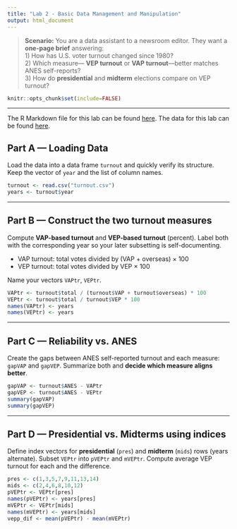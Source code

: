 ```yaml
---
title: "Lab 2 - Basic Data Management and Manipulation"
output: html_document
---
```


> **Scenario:** You are a data assistant to a newsroom editor. They want a **one-page brief** answering:  
> 1) How has U.S. voter turnout changed since 1980?  
> 2) Which measure— **VEP turnout** or **VAP turnout**—better matches ANES self-reports?  
> 3) How do **presidential** and **midterm** elections compare on VEP turnout?  

```r
knitr::opts_chunk$set(include=FALSE)
```

---

The R Markdown file for this lab can be found [here](https://github.com/yuanzhouwang/yzwang-teaching/blob/main/CSSS321%20Lab%202.Rmd).
The data for this lab can be found [here](https://github.com/yuanzhouwang/yzwang-teaching).

## Part A — Loading Data

Load the data into a data frame `turnout` and quickly verify its structure. Keep the vector of `year` and the list of column names.

```r
turnout <- read.csv("turnout.csv")
years <- turnout$year
```

---

## Part B — Construct the two turnout measures

Compute **VAP-based turnout** and **VEP-based turnout** (percent). Label both with the corresponding year so your later subsetting is self-documenting.

- VAP turnout: total votes divided by (VAP + overseas) × 100  
- VEP turnout: total votes divided by VEP × 100

Name your vectors `VAPtr`, `VEPtr`.

```r
VAPtr <- turnout$total / (turnout$VAP + turnout$overseas) * 100
VEPtr <- turnout$total / turnout$VEP * 100
names(VAPtr) <- years
names(VEPtr) <- years
```

---

## Part C — Reliability vs. ANES

Create the gaps between ANES self-reported turnout and each measure: `gapVAP` and `gapVEP`. Summarize both and **decide which measure aligns better**.

```r
gapVAP <- turnout$ANES - VAPtr
gapVEP <- turnout$ANES - VEPtr
summary(gapVAP)
summary(gapVEP)
```

---

## Part D — Presidential vs. Midterms using indices

Define index vectors for **presidential** (`pres`) and **midterm** (`mids`) rows (years alternate). Subset `VEPtr` into `pVEPtr` and `mVEPtr`. Compute average VEP turnout for each and the difference.

```r
pres <- c(1,3,5,7,9,11,13,14)
mids <- c(2,4,6,8,10,12)
pVEPtr <- VEPtr[pres]
names(pVEPtr) <- years[pres]
mVEPtr <- VEPtr[mids]
names(mVEPtr) <- years[mids]
vepp_dif <- mean(pVEPtr) - mean(mVEPtr)
```